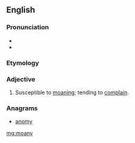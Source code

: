 ==English==

===Pronunciation===
* {{IPA|/məʊni}}
* {{rhymes|əʊni}}

===Etymology===
{{suffix|moan|y}}

===Adjective===
{{en-adj|moanier|moaniest}}

# {{context|informal}} Susceptible to [[moan]]ing; tending to [[complain]].

===Anagrams===
* [[anomy#English|anomy]]

[[mg:moany]]